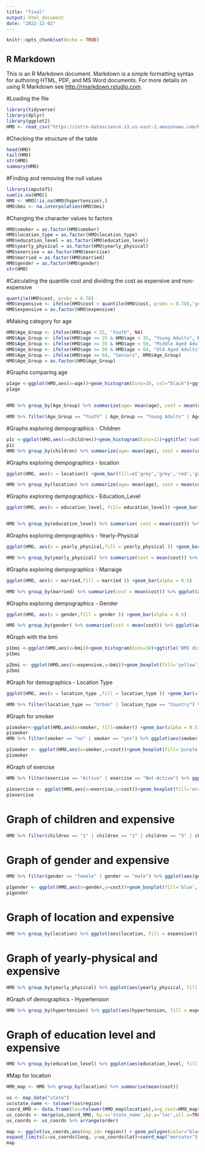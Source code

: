 ```yaml
---
title: "final"
output: html_document
date: "2022-12-02"
---
```


```r
knitr::opts_chunk$set(echo = TRUE)
```

## R Markdown

This is an R Markdown document. Markdown is a simple formatting syntax for authoring HTML, PDF, and MS Word documents. For more details on using R Markdown see <http://rmarkdown.rstudio.com>.

#Loading the file

```r
library(tidyverse)
library(dplyr)
library(ggplot2)
HMO <- read_csv("https://intro-datascience.s3.us-east-2.amazonaws.com/HMO_data.csv")
```

#Checking the structure of the table
```r
head(HMO)
tail(HMO)
str(HMO)
summary(HMO)
```
#Finding and removing the null values

```r
library(imputeTS)
sum(is.na(HMO))
HMO <- HMO[!is.na(HMO$hypertension),]
HMO$bmi <- na.interpolation(HMO$bmi)
```

#Changing the character values to factors
```r
HMO$smoker = as.factor(HMO$smoker)
HMO$location_type = as.factor(HMO$location_type)
HMO$education_level = as.factor(HMO$education_level)
HMO$yearly_physical = as.factor(HMO$yearly_physical)
HMO$exercise = as.factor(HMO$exercise)
HMO$married = as.factor(HMO$married)
HMO$gender = as.factor(HMO$gender)
str(HMO)
```


#Calculating the quantile cost and dividing the cost as expensive and non-expensive 
```r
quantile(HMO$cost, probs = 0.78)
HMO$expensive <- ifelse(HMO$cost > quantile(HMO$cost, probs = 0.78),'yes','no')
HMO$expensive = as.factor(HMO$expensive)
```
#Making category for age

```r
HMO$Age_Group <- ifelse(HMO$age < 25, "Youth", NA)
HMO$Age_Group <- ifelse(HMO$age >= 25 & HMO$age < 35, "Young Adults", HMO$Age_Group)
HMO$Age_Group <- ifelse(HMO$age >= 35 & HMO$age < 50, "Middle Aged Adults", HMO$Age_Group)
HMO$Age_Group <- ifelse(HMO$age >= 50 & HMO$age < 64, "Old Aged Adults", HMO$Age_Group)
HMO$Age_Group <- ifelse(HMO$age >= 64, "Seniors", HMO$Age_Group)
HMO$Age_Group = as.factor(HMO$Age_Group)
```


#Graphs comparing age

```r

p1age <-ggplot(HMO,aes(x=age))+geom_histogram(bins=10, col="black")+ggtitle('age column distribution')
p1age


HMO %>% group_by(Age_Group) %>% summarize(age= mean(age), cost = mean(cost)) %>% ggplot(aes(x=Age_Group, y= cost, fill=Age_Group)) + geom_col(alpha =0.7)                                                                                                               

HMO %>% filter(Age_Group == "Youth" | Age_Group == "Young Adults" | Age_Group == "Middle Aged Adults"  | Age_Group == "Old Aged Adults" | Age_Group == "Seniors") %>% ggplot(aes(Age_Group, fill = expensive)) +geom_bar(position = "dodge", alpha = 0.5)  + labs(title="Age Group vs Expensive")
```
#Graphs exploring dempographics - Children

```r

p1c <-ggplot(HMO,aes(x=children))+geom_histogram(bins=11)+ggtitle('number of children column distribution')
p1c
HMO %>% group_by(children) %>% summarize(age= mean(age), cost = mean(cost)) %>% ggplot(aes(x=children, y= cost, fill=children)) + geom_col() 


```
#Graphs exploring dempographics - location

```r
ggplot(HMO, aes(x = location)) +geom_bar(fill=c('grey','grey','red','grey','grey','green','grey'))

HMO %>% group_by(location) %>% summarize(age= mean(age), cost = mean(cost)) %>% ggplot(aes(x=location, y= cost, fill=location)) + geom_col(alpha = 0.7) 

```
#Graphs exploring dempographics - Education_Level

```r

ggplot(HMO, aes(x = education_level, fill= education_level)) +geom_bar(alpha = 0.7)


HMO %>% group_by(education_level) %>% summarize( cost = mean(cost)) %>% ggplot(aes(x=education_level, y= cost, fill= education_level)) + geom_col(alpha = 0.7) 
```
#Graphs exploring dempographics - Yearly-Physical

```r

ggplot(HMO, aes(x = yearly_physical,fill = yearly_physical )) +geom_bar(alpha = 0.5)

HMO %>% group_by(yearly_physical) %>% summarize(cost = mean(cost)) %>% ggplot(aes(x=yearly_physical, y= cost, fill= yearly_physical)) + geom_col(alpha =0.5) 
```
#Graphs exploring dempographics - Marraige

```r

ggplot(HMO, aes(x = married,fill = married )) +geom_bar(alpha = 0.5)

HMO %>% group_by(married) %>% summarize(cost = mean(cost)) %>% ggplot(aes(x=married, y= cost, fill= married)) + geom_col(alpha = 0.5) 
```
#Graphs exploring dempographics - Gender

```r

ggplot(HMO, aes(x = gender,fill = gender )) +geom_bar(alpha = 0.5)

HMO %>% group_by(gender) %>% summarize(cost = mean(cost)) %>% ggplot(aes(x=gender, y= cost, fill= gender)) + geom_col(alpha = 0.5) 
```

#Graph with the bmi
```r
p1bmi <-ggplot(HMO,aes(x=bmi))+geom_histogram(bins=10)+ggtitle('BMI distribution')
p1bmi

p2bmi <- ggplot(HMO,aes(x=expensive,y=bmi))+geom_boxplot(fill='yellow')+ggtitle('BMI vs Expense')
p2bmi

```
#Graph for demographics - Location Type 

```r
ggplot(HMO, aes(x = location_type ,fill = location_type )) +geom_bar(alpha = 0.5)

HMO %>% filter(location_type == "Urban" | location_type == "Country") %>% ggplot(aes(location_type, fill = expensive)) +geom_bar(position = "dodge", alpha = 0.5)  + labs(title="Count of location type vs expensive")
```





#Graph for smoker
```r
p1smoker<-ggplot(HMO,aes(x=smoker, fill=smoker)) +geom_bar(alpha = 0.5)
p1smoker
HMO %>% filter(smoker == "no" | smoker == "yes") %>% ggplot(aes(smoker, fill = expensive)) +geom_bar(position = "dodge", alpha = 0.5)  + labs(title="Smoker vs Expensive")

p1smoker <- ggplot(HMO,aes(x=smoker,y=cost))+geom_boxplot(fill='purple')+ggtitle('Smoker vs Cost')
p1smoker
```


#Graph of exercise
```r
HMO %>% filter(exercise == "Active" | exercise == "Not-Active") %>% ggplot(aes(exercise, fill = expensive)) +geom_bar(position = "dodge", alpha = 0.5)  + labs(title="Exercise vs expensive")

p1exercise <- ggplot(HMO,aes(x=exercise,y=cost))+geom_boxplot(fill='orange', alpha =0.7)+ggtitle('Exercise vs Cost')
p1exercise
```

# Graph of children and expensive 

```r
HMO %>% filter(children == "1" | children == "2" | children == "3" | children == "4"| children == "5") %>% ggplot(aes(children, fill = expensive)) +geom_bar(position = "dodge", alpha = 0.5)  + labs(title="Children vs Expensive")


```
# Graph of gender and expensive 

```r
HMO %>% filter(gender == "female" | gender == "male") %>% ggplot(aes(gender, fill = expensive)) +geom_bar(position = "dodge", alpha = 0.5)  + labs(title="Gender vs Expensive")

p1gender <- ggplot(HMO,aes(x=gender,y=cost))+geom_boxplot(fill='blue', alpha =0.7)+ggtitle('Gender vs Expense')
p1gender
```

# Graph of location and expensive 

```r
HMO %>% group_by(location) %>% ggplot(aes(location, fill = expensive)) +geom_bar(position = "dodge", alpha = 0.5)  + labs(title="Location vs Expensive")
```
# Graph of yearly-physical and expensive 

```r
HMO %>% group_by(yearly_physical) %>% ggplot(aes(yearly_physical, fill = expensive)) +geom_bar(position = "dodge", alpha = 0.5)  + labs(title="yearly_physcial vs expensive")
```


#Graph of demographics - Hypertension

```r
HMO %>% group_by(hypertension) %>% ggplot(aes(hypertension, fill = expensive)) +geom_bar(position = "dodge", alpha = 0.5)  + labs(title= " hypertension vs expensive") 

```


# Graph of education level and expensive 

```r
HMO %>% group_by(education_level) %>% ggplot(aes(education_level, fill = expensive)) +geom_bar(position = "dodge", alpha = 0.5)  + labs(title="education_level vs expensive")
```


#Map for location

```r
HMO_map <- HMO %>% group_by(location) %>% summarise(mean(cost))

us <- map_data("state")
us$state_name <- tolower(us$region)
coord_HMO <- data.frame(loc=tolower(HMO_map$location),avg_cost=HMO_map$`mean(cost)`)
us_coords <- merge(us,coord_HMO, by.x='state_name',by.y='loc',all.x=TRUE )
us_coords <- us_coords %>% arrange(order)

map <- ggplot(us_coords,aes(map_id= region)) + geom_polygon(color="black",aes(x=long,y=lat,group=group,fill=avg_cost))  +
expand_limits(x=us_coords$long, y=us_coords$lat)+coord_map("mercator")
map
```

